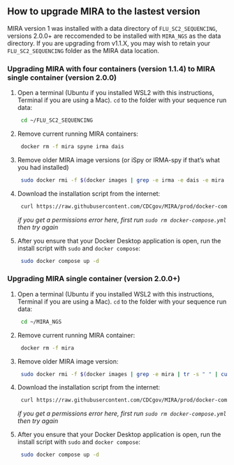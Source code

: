 ## How to upgrade MIRA to the lastest version

MIRA version 1 was installed with a data directory of `FLU_SC2_SEQUENCING`, versions 2.0.0+ are reccomended to be installed with `MIRA_NGS` as the data directory. If you are upgrading from v1.1.X, you may wish to retain your `FLU_SC2_SEQUENCING` folder as the MIRA data location.
   
### Upgrading MIRA with four containers (version 1.1.4) to MIRA single container (version 2.0.0)
   
1. Open a terminal (Ubuntu if you installed WSL2 with this instructions, Terminal if you are using a Mac). `cd` to the folder with your sequence run data:
   
   ```bash
    cd ~/FLU_SC2_SEQUENCING
   ```

2. Remove current running MIRA containers:

   ```bash
    docker rm -f mira spyne irma dais
   ```

3. Remove older MIRA image versions (or iSpy or IRMA-spy if that's what you had installed)

   ```bash
    sudo docker rmi -f $(docker images | grep -e irma -e dais -e mira -e spyne | tr -s " " | cut -f3 -d" ")
   ```

4. Download the installation script from the internet:
   
   ```bash
    curl https://raw.githubusercontent.com/CDCgov/MIRA/prod/docker-compose-cdcgov.yml | sed "s%/path/to/data%$(pwd)/%g" > docker-compose.yml
   ```

   _if you get a permissions error here, first run `sudo rm docker-compose.yml` then try again_

5. After you ensure that your Docker Desktop application is open, run the install script with `sudo` and `docker compose`:
   
   ```bash
    sudo docker compose up -d
   ```

### Upgrading MIRA single container (version 2.0.0+)

1. Open a terminal (Ubuntu if you installed WSL2 with this instructions, Terminal if you are using a Mac). `cd` to the folder with your sequence run data:
   
   ```bash
    cd ~/MIRA_NGS
   ```

2. Remove current running MIRA container:

   ```bash
    docker rm -f mira
   ```

3. Remove older MIRA image version:

   ```bash
    sudo docker rmi -f $(docker images | grep -e mira | tr -s " " | cut -f3 -d" ")
   ```

4. Download the installation script from the internet:
   
   ```bash
    curl https://raw.githubusercontent.com/CDCgov/MIRA/prod/docker-compose-cdcgov.yml | sed "s%/path/to/data%$(pwd)/%g" > docker-compose.yml
   ```

   _if you get a permissions error here, first run `sudo rm docker-compose.yml` then try again_

5. After you ensure that your Docker Desktop application is open, run the install script with `sudo` and `docker compose`:
   
   ```bash
    sudo docker compose up -d
   ```
